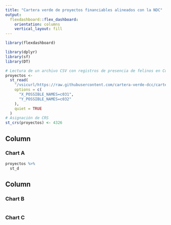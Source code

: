 ```yaml
---
title: "Cartera verde de proyectos financiables alineados con la NDC"
output: 
  flexdashboard::flex_dashboard:
    orientation: columns
    vertical_layout: fill
---
```


```r
library(flexdashboard)
```

```r
library(dplyr)
library(sf)
library(DT)
```

```r
# Lectura de un archivo CSV con registros de presencia de felinos en Costa Rica
proyectos <-
  st_read(
    "/vsicurl/https://raw.githubusercontent.com/cartera-verde-dcc/cartera-verde-dcc.github.io/master/datos/proyectos.csv",
    options = c(
      "X_POSSIBLE_NAMES=c031",
      "Y_POSSIBLE_NAMES=c032"
    ),
    quiet = TRUE
  )
# Asignación de CRS
st_crs(proyectos) <- 4326
```

Column {data-width=650}
-----------------------------------------------------------------------

### Chart A

```r
proyectos %>%
  st_d
```

Column {data-width=350}
-----------------------------------------------------------------------

### Chart B

```r

```

### Chart C

```r

```

